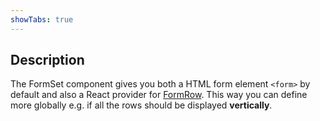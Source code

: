 ```yaml
---
showTabs: true
---
```



## Description

The FormSet component gives you both a HTML form element `<form>` by default and also a React provider for [FormRow](/uilib/layout/form-row). This way you can define more globally e.g. if all the rows should be displayed **vertically**.

<FormSetInfoVertical />

<DepreciationInfo />
